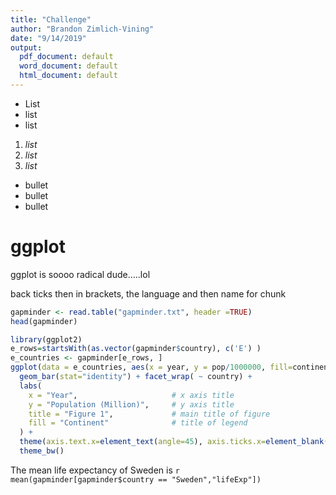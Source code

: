 ```yaml
---
title: "Challenge"
author: "Brandon Zimlich-Vining"
date: "9/14/2019"
output:
  pdf_document: default
  word_document: default
  html_document: default
---
```


- List
- list
- list

1. _list_
1. _list_
1. _list_

* bullet
* bullet
* bullet

# ggplot
ggplot is soooo radical dude.....lol  

back ticks then in brackets, the language and then name for chunk

```r
gapminder <- read.table("gapminder.txt", header =TRUE)
head(gapminder)
```

```r
library(ggplot2)
e_rows=startsWith(as.vector(gapminder$country), c('E') )
e_countries <- gapminder[e_rows, ]
ggplot(data = e_countries, aes(x = year, y = pop/1000000, fill=continent)) +
  geom_bar(stat="identity") + facet_wrap( ~ country) +
  labs(
    x = "Year",                     # x axis title
    y = "Population (Million)",     # y axis title
    title = "Figure 1",             # main title of figure
    fill = "Continent"              # title of legend
  ) +
  theme(axis.text.x=element_text(angle=45), axis.ticks.x=element_blank()) +
  theme_bw()
```

The mean life expectancy of Sweden is `r mean(gapminder[gapminder$country == "Sweden","lifeExp"])`